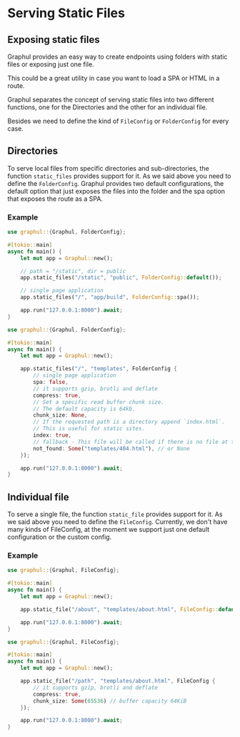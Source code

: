 # Serving Static Files 

<HeaderBadgesWidget commaDelimitedContributors="Phosphorus" lastVerifiedDateString="January 7th, 2023" />

## Exposing static files

Graphul provides an easy way to create endpoints using folders with static files or exposing just one file. 

This could be a great utility in case you want to load a SPA or HTML in a route.

Graphul separates the concept of serving static files into two different functions, one for the Directories and the other for an individual file.

Besides we need to define the kind of `FileConfig` or `FolderConfig` for every case.

## Directories

To serve local files from specific directories and sub-directories, the function `static_files` provides support for it. 
As we said above you need to define the `FolderConfig`.
Graphul provides two default configurations, the default option that just exposes the files into the folder and the spa option that exposes the route as a SPA.

### Example



<Tabs>
  <TabItem value="using-prefix-configs" label="Using prefix configs" default>

```rust 
use graphul::{Graphul, FolderConfig};

#[tokio::main]
async fn main() {
    let mut app = Graphul::new();

    // path = "/static", dir = public
    app.static_files("/static", "public", FolderConfig::default());

    // single page application
    app.static_files("/", "app/build", FolderConfig::spa());

    app.run("127.0.0.1:8000").await;
}
```

  </TabItem>
  <TabItem value="using-custom-configs" label="Using custom configs" default>

```rust 
use graphul::{Graphul, FolderConfig};

#[tokio::main]
async fn main() {
    let mut app = Graphul::new();

    app.static_files("/", "templates", FolderConfig {
        // single page application
        spa: false,
        // it supports gzip, brotli and deflate
        compress: true,
        // Set a specific read buffer chunk size.
        // The default capacity is 64kb.
        chunk_size: None,
        // If the requested path is a directory append `index.html`.
        // This is useful for static sites.
        index: true,
        // fallback - This file will be called if there is no file at the path of the request.
        not_found: Some("templates/404.html"), // or None
    });

    app.run("127.0.0.1:8000").await;
}
```

  </TabItem>
</Tabs>


## Individual file

To serve a single file, the function `static_file` provides support for it.
As we said above you need to define the `FileConfig`.
Currently, we don't have many kinds of FileConfig, at the moment we support just one default configuration or the custom config.

### Example

<Tabs>
  <TabItem value="using-prefix-configs" label="Using prefix configs" default>

```rust 
use graphul::{Graphul, FileConfig};

#[tokio::main]
async fn main() {
    let mut app = Graphul::new();

    app.static_file("/about", "templates/about.html", FileConfig::default());

    app.run("127.0.0.1:8000").await;
}
```

  </TabItem>
  <TabItem value="using-custom-configs" label="Using custom configs" default>

```rust 
use graphul::{Graphul, FileConfig};

#[tokio::main]
async fn main() {
    let mut app = Graphul::new();

    app.static_file("/path", "templates/about.html", FileConfig {
        // it supports gzip, brotli and deflate
        compress: true,
        chunk_size: Some(65536) // buffer capacity 64KiB
    });

    app.run("127.0.0.1:8000").await;
}
```

  </TabItem>
</Tabs>